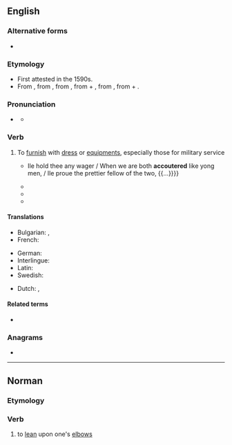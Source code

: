 ==English==

===Alternative forms===
* {{alter|en|accoutre||Commonwealth}}

===Etymology===
* First attested in the 1590s.
* From {{bor|en|fr|accoutrer}}, from {{der|en|fro|acoustrer}}, from {{der|en|VL.|acconsūtūrāre||to equip with clothes}}, from {{der|en|la|ad|t=to}} + {{m|la|consūtūra|t=sewing, clothes}}, from {{der|en|la|cōnsuō||to sew together}}, from {{der|en|la|con-|t=together}} + {{m|la|suō|t=to sew}}.

===Pronunciation===
* {{a|US}} {{IPA|en|/əˈku tɚ/}}
** {{audio|en|LL-Q1860 (eng)-Vealhurl-accouter.wav|Audio (UK)}}

===Verb===
{{en-verb}}

# {{lb|en|transitive}} To [[furnish]] with [[dress]] or [[equipment]]s, especially those for military service
#: {{syn|en|equip|attire|array|Thesaurus:clothe}}
#* {{RQ:Shakespeare Merchant of Venice|act=III|scene=iv|page=177|column=1|passage={{...}} Ile hold thee any wager / When we are both '''accoutered''' like yong men, / Ile proue the prettier fellow of the two, {{...}}}}
#* {{RQ:Shakespeare Julius Caesar|act=I|scene=ii|page=110|column=2|passage=Vpon the word, / '''Accoutred''' as I was, I plunged in,}}
#* {{quote-book|en|year=1693|editor=Walter Scott|authorlink=John Dryden|author=John Dryden|chapter=The Third Satire of Perseus|page=235|year_published=1808|title=The works of John Dryden|volume=13|pageurl=https://archive.org/details/worksofjohndryde13dryduoft/page/235/mode/1up|passage=For this, in rags '''accoutered''', are they seen, / And made the may-game of the public spleen?}}
#* {{quote-book|en|authorlink=William Wordsworth|author=William Wordsworth|title={{w|The Excursion}}|year=1814|chapter=[[s:en:The Excursion/Book 2|The Solitary]]|passage=Both while he trod the earth in humblest guise / '''Accoutred''' with his burthen and his staff;}}

====Translations====
{{trans-top|to furnish with dress or equipments, especially those for military service; to equip; to attire; to array}}
* Bulgarian: {{t+|bg|обличам}}, {{t+|bg|екипирам}}
* French: {{t+|fr|accoutrer}}
{{trans-mid}}
* German: {{t+|de|ausrüsten}}
* Interlingue: {{t|ie|equipar}}
* Latin: {{t|la|accustor}}
* Swedish: {{t+|sv|utrusta}}
{{trans-bottom}}

{{checktrans-top}}
* Dutch: {{t+|nl|voorzien}}, {{t+|nl|uitdossen}}
{{trans-mid}}
{{trans-bottom}}

====Related terms====
* {{l|en|accouterment}}

===Anagrams===
* {{anagrams|en|a=acceortu|accoutre|cocurate}}

----

==Norman==

===Etymology===
{{rfe|nrf}}

===Verb===
{{nrf-verb}}

# {{lb|nrf|Jersey|reflexive|s'accouter}} to [[lean]] upon one's [[elbow]]s